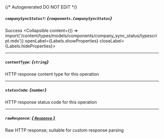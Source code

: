 {/* Autogenerated DO NOT EDIT  */}

##### `companySyncStatus?`: *{`components.CompanySyncStatus`}*
Success
<Collapsible content={() => import('/content/types/models/components/company_sync_status/typescript.mdx')} openLabel={Labels.showProperties} closeLabel={Labels.hideProperties}>
</Collapsible>

---
##### `contentType`: *{`string`}*
HTTP response content type for this operation

---
##### `statusCode`: *{`number`}*
HTTP response status code for this operation

---
##### `rawResponse`: [*{ `Response` }*](https://developer.mozilla.org/en-US/docs/Web/API/Response)
Raw HTTP response; suitable for custom response parsing


